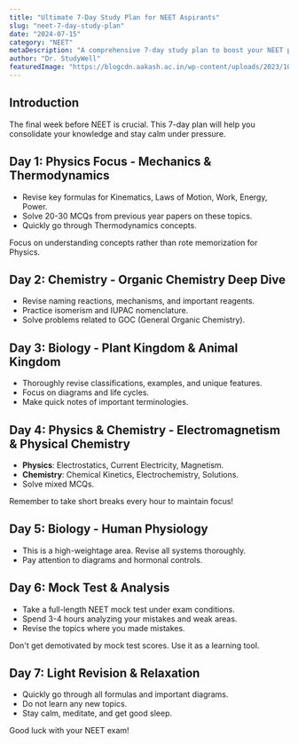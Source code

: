 ```yaml
---
title: "Ultimate 7-Day Study Plan for NEET Aspirants"
slug: "neet-7-day-study-plan"
date: "2024-07-15"
category: "NEET"
metaDescription: "A comprehensive 7-day study plan to boost your NEET preparation in the final week. Covers key topics, revision strategies, and mock tests."
author: "Dr. StudyWell"
featuredImage: "https://blogcdn.aakash.ac.in/wp-content/uploads/2023/10/17184949/NEET-preparation-tips-scaled.webp"
---
```


## Introduction

The final week before NEET is crucial. This 7-day plan will help you consolidate your knowledge and stay calm under pressure.

## Day 1: Physics Focus - Mechanics & Thermodynamics

*   Revise key formulas for Kinematics, Laws of Motion, Work, Energy, Power.
*   Solve 20-30 MCQs from previous year papers on these topics.
*   Quickly go through Thermodynamics concepts.

<Highlight type="tip" title="Pro Tip">
  Focus on understanding concepts rather than rote memorization for Physics.
</Highlight>

## Day 2: Chemistry - Organic Chemistry Deep Dive

*   Revise naming reactions, mechanisms, and important reagents.
*   Practice isomerism and IUPAC nomenclature.
*   Solve problems related to GOC (General Organic Chemistry).

## Day 3: Biology - Plant Kingdom & Animal Kingdom

*   Thoroughly revise classifications, examples, and unique features.
*   Focus on diagrams and life cycles.
*   Make quick notes of important terminologies.

## Day 4: Physics & Chemistry - Electromagnetism & Physical Chemistry

*   **Physics**: Electrostatics, Current Electricity, Magnetism.
*   **Chemistry**: Chemical Kinetics, Electrochemistry, Solutions.
*   Solve mixed MCQs.

<Info>
  Remember to take short breaks every hour to maintain focus!
</Info>

## Day 5: Biology - Human Physiology

*   This is a high-weightage area. Revise all systems thoroughly.
*   Pay attention to diagrams and hormonal controls.

## Day 6: Mock Test & Analysis

*   Take a full-length NEET mock test under exam conditions.
*   Spend 3-4 hours analyzing your mistakes and weak areas.
*   Revise the topics where you made mistakes.

<Warning title="Common Mistake">
  Don't get demotivated by mock test scores. Use it as a learning tool.
</Warning>

## Day 7: Light Revision & Relaxation

*   Quickly go through all formulas and important diagrams.
*   Do not learn any new topics.
*   Stay calm, meditate, and get good sleep.

Good luck with your NEET exam!
